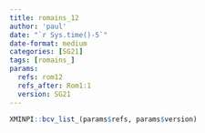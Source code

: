 ```yaml
---
title: romains_12
author: 'paul'
date: "`r Sys.time()-5`"
date-format: medium
categories: [SG21]
tags: [romains_]
params:
  refs: rom12
  refs_after: Rom1:1
  version: SG21
---
```


```r
XMINPI::bcv_list_(params$refs, params$version)
```

